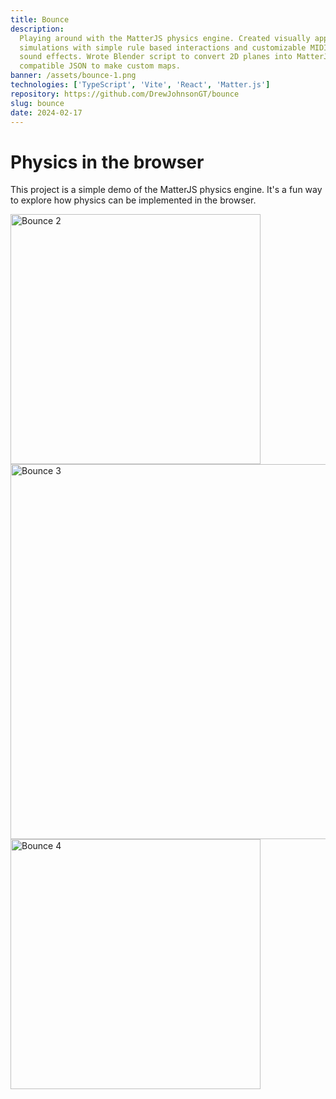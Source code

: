 ```yaml
---
title: Bounce
description:
  Playing around with the MatterJS physics engine. Created visually appealling
  simulations with simple rule based interactions and customizable MIDI-based
  sound effects. Wrote Blender script to convert 2D planes into MatterJS
  compatible JSON to make custom maps.
banner: /assets/bounce-1.png
technologies: ['TypeScript', 'Vite', 'React', 'Matter.js']
repository: https://github.com/DrewJohnsonGT/bounce
slug: bounce
date: 2024-02-17
---
```


# Physics in the browser

This project is a simple demo of the MatterJS physics engine. It's a fun way to
explore how physics can be implemented in the browser.

<img src="/assets/bounce-2.png" alt="Bounce 2" width="400px" />
<img src="/assets/bounce-3.png" alt="Bounce 3" width="600px" />
<img src="/assets/bounce-4.png" alt="Bounce 4" width="400px" />
